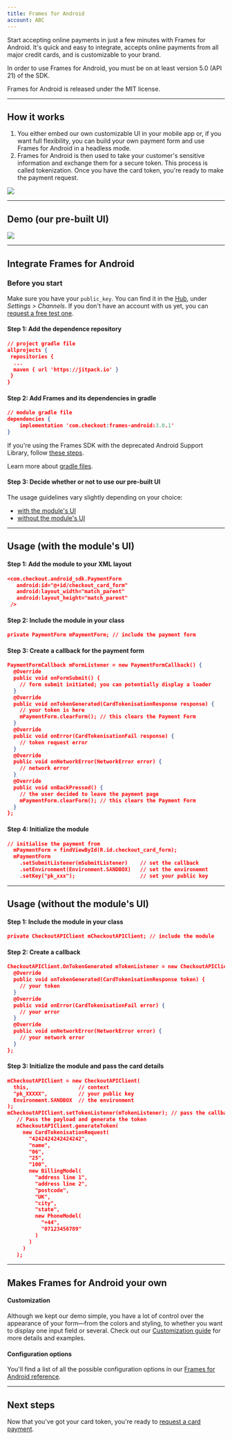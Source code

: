 ```yaml
---
title: Frames for Android
account: ABC
---
```


Start accepting online payments in just a few minutes with Frames for Android. It's quick and easy to integrate, accepts online payments from all major credit cards, and is customizable to your brand.

<TipBox variant="note" title="Minimum requirements">

In order to use Frames for Android, you must be on at least version 5.0 (API 21) of the SDK.

</TipBox>

<TipBox variant="info" >

Frames for Android is released under the MIT license.

</TipBox>

---

## How it works

1. You either embed our own customizable UI in your mobile app or, if you want full flexibility, you can build your own payment form and use Frames for Android in a headless mode.
2. Frames for Android is then used to take your customer's sensitive information and exchange them for a secure token. This process is called tokenization. Once you have the card token, you're ready to make the payment request.

<img src="/docs/Integrate/Frames for Android/Frames+for+Android.png" withFullscreenPreview/>

---

## Demo (our pre-built UI)

<img maxWidth={170} src="/docs/Integrate/Frames for Android/frames-android-demo.gif" />

---

## Integrate Frames for Android

### Before you start

Make sure you have your `public_key`. You can find it in the [Hub](https://hub.checkout.com/), under _Settings > Channels_. If you don't have an account with us yet, you can [request a free test one](https://www.checkout.com/get-test-account).

#### Step 1: Add the dependence repository

```json
// project gradle file
allprojects {
 repositories {
  ...
  maven { url 'https://jitpack.io' }
 }
}
```

#### Step 2: Add Frames and its dependencies in gradle

```json
// module gradle file
dependencies {
    implementation 'com.checkout:frames-android:3.0.1'
}
```

<TipBox variant="info" >

If you're using the Frames SDK with the deprecated Android Support Library, follow [these steps](https://github.com/checkout/frames-android/blob/master/readme-docs/archive/readme-v2-releases.md#releases-up-to-220).

</TipBox>

<TipBox variant="success" >

Learn more about [gradle files](https://developer.android.com/studio/build).

</TipBox>

#### Step 3: Decide whether or not to use our pre-built UI

The usage guidelines vary slightly depending on your choice:

- [with the module's UI](https://docs.checkout.com/integrate/frames-for-android#FramesforAndroid-with-UI)
- [without the module's UI](https://docs.checkout.com/integrate/frames-for-android#FramesforAndroid-without-UI)

---

## Usage (with the module's UI)

#### Step 1: Add the module to your XML layout

```json
<com.checkout.android_sdk.PaymentForm
   android:id="@+id/checkout_card_form"
   android:layout_width="match_parent"
   android:layout_height="match_parent"
 />
```

#### Step 2: Include the module in your class

```json
private PaymentForm mPaymentForm; // include the payment form
```

#### Step 3: Create a callback for the payment form

```json
PaymentFormCallback mFormListener = new PaymentFormCallback() {
  @Override
  public void onFormSubmit() {
    // form submit initiated; you can potentially display a loader
  }
  @Override
  public void onTokenGenerated(CardTokenisationResponse response) {
    // your token is here
    mPaymentForm.clearForm(); // this clears the Payment Form
  }
  @Override
  public void onError(CardTokenisationFail response) {
    // token request error
  }
  @Override
  public void onNetworkError(NetworkError error) {
    // network error
  }
  @Override
  public void onBackPressed() {
    // the user decided to leave the payment page
    mPaymentForm.clearForm(); // this clears the Payment Form
  }
};
```

#### Step 4: Initialize the module

```json
// initialise the payment from
  mPaymentForm = findViewById(R.id.checkout_card_form);
  mPaymentForm
    .setSubmitListener(mSubmitListener)    // set the callback
    .setEnvironment(Environment.SANDBOX)   // set the environemnt
    .setKey("pk_xxx");                     // set your public key
```

---

## Usage (without the module's UI)

#### Step 1: Include the module in your class

```json
private CheckoutAPIClient mCheckoutAPIClient; // include the module
```

#### Step 2: Create a callback

```json
CheckoutAPIClient.OnTokenGenerated mTokenListener = new CheckoutAPIClient.OnTokenGenerated() {
  @Override
  public void onTokenGenerated(CardTokenisationResponse token) {
    // your token
  }
  @Override
  public void onError(CardTokenisationFail error) {
    // your error
  }
  @Override
  public void onNetworkError(NetworkError error) {
    // your network error
  }
};
```

#### Step 3: Initialize the module and pass the card details

```json
mCheckoutAPIClient = new CheckoutAPIClient(
  this,                // context
  "pk_XXXXX",          // your public key
  Environment.SANDBOX  // the environment
);
mCheckoutAPIClient.setTokenListener(mTokenListener); // pass the callback
   // Pass the payload and generate the token
   mCheckoutAPIClient.generateToken(
     new CardTokenisationRequest(
       "4242424242424242",
       "name",
       "06",
       "25",
       "100",
       new BillingModel(
         "address line 1",
         "address line 2",
         "postcode",
         "UK",
         "city",
         "state",
         new PhoneModel(
           "+44",
           "07123456789"
         )
       )
     )
   );
```
---

## Makes Frames for Android your own

#### Customization

Although we kept our demo simple, you have a lot of control over the appearance of your form—from the colors and styling, to whether you want to display one input field or several. Check out our [Customization guide](https://docs.checkout.com/integrate/frames-for-android/customization-guide) for more details and examples.

#### Configuration options

You'll find a list of all the possible configuration options in our [Frames for Android reference](https://docs.checkout.com/integrate/frames-for-android/frames-for-android-reference).

---

## Next steps

Now that you've got your card token, you're ready to [request a card payment](https://docs.checkout.com/payments/accept-payments/request-a-card-payment).
